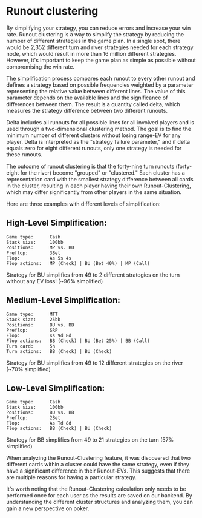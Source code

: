 
# Runout clustering

By simplifying your strategy, you can reduce errors and increase your win rate. Runout clustering is a way to simplify the strategy by reducing the number of different strategies in the game plan. In a single spot, there would be 2,352 different turn and river strategies needed for each strategy node, which would result in more than 16 million different strategies. However, it's important to keep the game plan as simple as possible without compromising the win rate.

The simplification process compares each runout to every other runout and defines a strategy based on possible frequencies weighted by a parameter representing the relative value between different lines. The value of this parameter depends on the available lines and the significance of differences between them. The result is a quantity called delta, which measures the strategy difference between two different runouts.

Delta includes all runouts for all possible lines for all involved players and is used through a two-dimensional clustering method. The goal is to find the minimum number of different clusters without losing range-EV for any player. Delta is interpreted as the "strategy failure parameter," and if delta equals zero for eight different runouts, only one strategy is needed for these runouts.

The outcome of runout clustering is that the forty-nine turn runouts (forty-eight for the river) become "grouped" or "clustered." Each cluster has a representation card with the smallest strategy difference between all cards in the cluster, resulting in each player having their own Runout-Clustering, which may differ significantly from other players in the same situation.

Here are three examples with different levels of simplification:

## High-Level Simplification:

```
Game type:      Cash
Stack size:     100bb
Positions:      MP vs. BU
Preflop:        3Bet
Flop:           As 5s 4s
Flop actions:   MP (Check) | BU (Bet 40%) | MP (Call)
```

Strategy for BU simplifies from 49 to 2 different strategies on the turn without any EV loss! (~96% simplified)

<ClusteringHigh />

## Medium-Level Simplification:

```
Game type:      MTT
Stack size:     25bb
Positions:      BU vs. BB
Preflop:        SRP
Flop:           Ks 9d 8d
Flop actions:   BB (Check) | BU (Bet 25%) | BB (Call)
Turn card:      5h
Turn actions:   BB (Check) | BU (Check)
```

Strategy for BU simplifies from 49 to 12 different strategies on the river (~70% simplified)

<ClusteringMiddle />

## Low-Level Simplification:

```
Game type:      Cash
Stack size:     100bb
Positions:      BU vs. BB
Preflop:        2Bet
Flop:           As Td 8d
Flop actions:   BB (Check) | BU (Check)
```

Strategy for BB simplifies from 49 to 21 strategies on the turn (57% simplified)

<ClusteringLow />

When analyzing the Runout-Clustering feature, it was discovered that two different cards within a cluster could have the same strategy, even if they have a significant difference in their Runout-EVs. This suggests that there are multiple reasons for having a particular strategy.

It's worth noting that the Runout-Clustering calculation only needs to be performed once for each user as the results are saved on our backend. By understanding the different cluster structures and analyzing them, you can gain a new perspective on poker.
